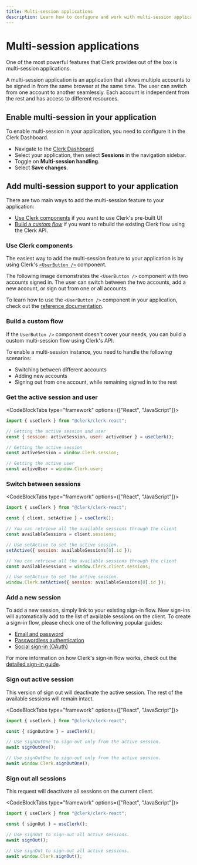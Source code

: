 ```yaml
---
title: Multi-session applications
description: Learn how to configure and work with multi-session applications
---
```


# Multi-session applications

One of the most powerful features that Clerk provides out of the box is multi-session applications.

A multi-session application is an application that allows multiple accounts to be signed in from the same browser at the same time. The user can switch from one account to another seamlessly. Each account is independent from the rest and has access to different resources.

## Enable multi-session in your application

To enable multi-session in your application, you need to configure it in the Clerk Dashboard.

- Navigate to the [Clerk Dashboard](https://dashboard.clerk.com/last-active?path=sessions)
- Select your application, then select **Sessions** in the navigation sidebar.
- Toggle on **Multi-session handling**.
- Select **Save changes**.

## Add multi-session support to your application

There are two main ways to add the multi-session feature to your application:
- [Use Clerk components](#use-clerk-components) if you want to use Clerk's pre-built UI
- [Build a *custom flow*](#build-a-custom-flow) if you want to rebuild the existing Clerk flow using the Clerk API.

### Use Clerk components

The easiest way to add the multi-session feature to your application is by using Clerk's [`<UserButton />`](/docs/components/user/user-button) component.

The following image demonstrates the `<UserButton />` component with two accounts signed in. The user can switch between the two accounts, add a new account, or sign out from one or all accounts.

<Images
  width={440}
  height={479}
  src="/docs/images/custom-flows/user-button-multisession.jpg"
  alt="The User Button component with multiple accounts signed in."
/>

To learn how to use the `<UserButton />` component in your application, check out the [reference documentation](/docs/components/user/user-button).

### Build a custom flow

If the `UserButton />` component doesn't cover your needs, you can build a custom multi-session flow using Clerk's API.

To enable a multi-session instance, you need to handle the following scenarios:

- Switching between different accounts
- Adding new accounts
- Signing out from one account, while remaining signed in to the rest

### Get the active session and user

<CodeBlockTabs type="framework" options={["React", "JavaScript"]}>
```jsx
import { useClerk } from "@clerk/clerk-react";

// Getting the active session and user
const { session: activeSession, user: activeUser } = useClerk();
```

```js
// Getting the active session
const activeSession = window.Clerk.session;

// Getting the active user
const activeUser = window.Clerk.user;
```
</CodeBlockTabs>

### Switch between sessions

<CodeBlockTabs type="framework" options={["React", "JavaScript"]}>
```jsx
import { useClerk } from "@clerk/clerk-react";

const { client, setActive } = useClerk();

// You can retrieve all the available sessions through the client
const availableSessions = client.sessions;

// Use setActive to set the active session.
setActive({ session: availableSessions[0].id });
```

```js
// You can retrieve all the available sessions through the client
const availableSessions = window.Clerk.client.sessions;

// Use setActive to set the active session.
window.Clerk.setActive({ session: availableSessions[0].id });
```
</CodeBlockTabs>

### Add a new session

To add a new session, simply link to your existing sign-in flow. New sign-ins will automatically add to the list of available sessions on the client. To create a sign-in flow, please check one of the following popular guides:

- [Email and password](/docs/custom-flows/email-password)
- [Passwordless authentication](/docs/custom-flows/email-sms-otp)
- [Social sign-in (OAuth)](/docs/authentication/social-connections/oauth)

For more information on how Clerk's sign-in flow works, check out the [detailed sign-in guide](/docs/custom-flows/overview#sign-in-flow).

### Sign out active session

This version of sign out will deactivate the active session. The rest of the available sessions will remain intact.

<CodeBlockTabs type="framework" options={["React", "JavaScript"]}>
```jsx
import { useClerk } from "@clerk/clerk-react";

const { signOutOne } = useClerk();

// Use signOutOne to sign-out only from the active session.
await signOutOne();
```

```js
// Use signOutOne to sign-out only from the active session.
await window.Clerk.signOutOne();
```
</CodeBlockTabs>

### Sign out all sessions

This request will deactivate all sessions on the current client.

<CodeBlockTabs type="framework" options={["React", "JavaScript"]}>
```jsx
import { useClerk } from "@clerk/clerk-react";

const { signOut } = useClerk();

// Use signOut to sign-out all active sessions.
await signOut();
```

```js
// Use signOut to sign-out all active sessions.
await window.Clerk.signOut();
```
</CodeBlockTabs>
